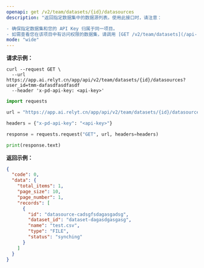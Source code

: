 ```yaml
---
openapi: get /v2/team/datasets/{id}/datasources
description: "返回指定数据集中的数据源列表。使用此接口时，请注意：

- 确保指定数据集和您的 API Key 归属于同一项目。
- 如需查看您在该项目中有访问权限的数据集，请调用 [GET /v2/team/datasets](/api-reference/list-datasets) 接口。"
mode: "wide"
---
```



**请求示例：**
<CodeGroup>
```curl cURL
curl --request GET \
  --url https://app.ai.relyt.cn/app/api/v2/team/datasets/{id}/datasources?user_id=tmm-dafasdfasdfasdf
  --header 'x-pd-api-key: <api-key>'
```

```python Python
import requests

url = "https://app.ai.relyt.cn/app/api/v2/team/datasets/{id}/datasources?user_id=tmm-dafasdfasdfasdf"

headers = {"x-pd-api-key": "<api-key>"}

response = requests.request("GET", url, headers=headers)

print(response.text)
```
</CodeGroup>

**返回示例：**

```json 200
{
  "code": 0,
  "data": {
    "total_items": 1,
    "page_size": 10,
    "page_number": 1,
    "records": [
      {
        "id": "datasource-cadsgfsdagasgadsg",
        "dataset_id": "dataset-dagasdgasgasg",
        "name": "test.csv",
        "type": "FILE",
        "status": "synching"
      }
    ]
  }
}
```
